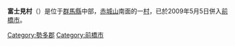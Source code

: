 {{日本町村 (廢除)|
自治體名=富士見|
町村=村|
町村章=|
日文原名=富士見村|
平假名=ふじみむら|
羅馬字拼音=Fujimi-mura|
都道府縣=群馬縣|
支廳=|
郡=勢多郡|
廢除時間 = 2009年5月5日|
廢除理由 = 編入合併|
廢除時處置 =  '''富士見村''' → [[前橋市|前橋市]]|
現在自治體 = 前橋市|
編號=10303-9|
面積=70.42|
邊界未定=|
人口=22,783|
統計時間=2007年7月31日|
自治體=[[前橋市|前橋市]]、[[澀川市|澀川市]]、[[桐生市|桐生市]]、[[沼田市|沼田市]]|
樹=|
花=|
鳥=|
其他象徵物=|
其他象徵=|
郵遞區號=371-0192|
所在地=勢多郡富士見村大字田島240番地|
電話號碼=27-288-2211|
外部連結= http://www.vill.fujimi.gunma.jp|
經度=|
緯度=|
地圖=|
註記=
}}
'''富士見村'''（{{jpn|j=富士見村|hg=ふじみむら|rm=Fujimi mura|f=y}}）是位于[[群馬縣|群馬縣]]中部，[[赤城山|赤城山]]南面的一[[村|村]]，已於2009年5月5日併入[[前橋市|前橋市]]。

{{群馬縣}}{{Authority control}}

[[Category:勢多郡|Category:勢多郡]]
[[Category:前橋市|Category:前橋市]]